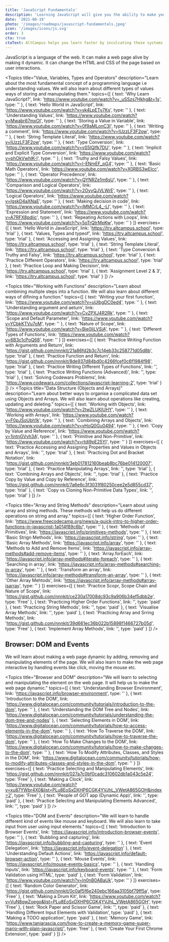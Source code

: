 ```yaml
---
title: 'JavaScript Fundamentals'
description: 'Learning JavaScript will give you the ability to make your web pages dynamic. This is the language of the web.'
date: '2021-08-19'
photo: '/images/roadmaps/javascript-fundamentals.jpeg'
icon: '/images/icons/js.svg'
order: 3
cta: true
ctaText: AltCampus helps you learn faster by inculcating these systems as part of the learning model.  🙌
---
```


JavaScript is a language of the web. It can make a web page alive by making it dynamic. It can change the HTML and CSS of the page based on user interactions.

<Topics
  title="Value, Variables, Types and Operators"
  description="Learn about the most fundamental concept of a programming language i.e understanding values. We will also learn about different types of values ways of storing and manupulating them."
  topics={[
    {
      text: 'Why Learn JavaScript?',
      link: 'https://www.youtube.com/watch?v=_uSSzs7Hkhg&t=1s',
      type: ''
    },
    {
      text: 'Hello World in JavaScript',
      link: 'https://www.youtube.com/watch?v=yk4LpETv7Ks',
      type: ''
    },
    {
      text: 'Understanding Values',
      link: 'https://www.youtube.com/watch?v=Mwabr67mxOI',
      type: ''
    },
    {
      text: 'Storing a Value in Variable',
      link: 'https://www.youtube.com/watch?v=0f9aMLonC3I',
      type: ''
    },
    {
      text: 'Writing a comment',
      link: 'https://www.youtube.com/watch?v=IUzzLF3F2ow',
      type: ''
    },
    {
      text: 'String Template Literal',
      link: 'https://www.youtube.com/watch?v=IUzzLF3F2ow',
      type: ''
    },
    {
      text: 'Type Conversion',
      link: 'https://www.youtube.com/watch?v=vS5lQlfk7DU',
      type: ''
    },
    {
      text: 'Implicit and Explicit Type Conversion',
      link: 'https://www.youtube.com/watch?v=phOkVwhlK-I',
      type: ''
    },
    {
      text: 'Truthy and Falsy Values',
      link: 'https://www.youtube.com/watch?v=I-ENmEF_pG4',
      type: ''
    },
    {
      text: 'Basic Math Operators',
      link: 'https://www.youtube.com/watch?v=X0RBS3wElcc',
      type: ''
    },
    {
      text: 'Operator Precedence',
      link: 'https://www.youtube.com/watch?v=QYNRZe1m6sU',
      type: ''
    },
    {
      text: 'Comparison and Logical Operators',
      link: 'https://www.youtube.com/watch?v=2OyvQJVLWrE',
      type: ''
    },
    {
      text: 'Logical Operators',
      link: 'https://www.youtube.com/watch?v=IgskD4aXNaE',
      type: ''
    },
    {
      text: 'Making decision in code',
      link: 'https://www.youtube.com/watch?v=jMMCrL4_-LI',
      type: ''
    },
    {
      text: 'Expression and Statement',
      link: 'https://www.youtube.com/watch?v=A7RFX8pdiic',
      type: ''
    },
    {
      text: 'Repeating Actions with Loops',
      link: 'https://www.youtube.com/watch?v=5oTrQtrMpKw',
      type: ''
    }
  ]}
  exercises={[
    {
      text: 'Hello World in JavaScript',
      link: 'https://try.altcampus.school',
      type: 'trial'
    },
    {
      text: 'Values, Types and typeof',
      link: 'https://try.altcampus.school',
      type: 'trial'
    },
    {
      text: 'Accessing and Assigning Values',
      link: 'https://try.altcampus.school',
      type: 'trial'
    },
    {
      text: 'String Template Literal',
      link: 'https://try.altcampus.school',
      type: 'trial'
    },
    {
      text: 'Type Conversion & Truthy and Falsy',
      link: 'https://try.altcampus.school',
      type: 'trial'
    },
    {
      text: 'Practice Different Operators',
      link: 'https://try.altcampus.school',
      type: 'trial'
    },
    {
      text: 'Practice Loop and Making Decision',
      link: 'https://try.altcampus.school',
      type: 'trial'
    },
    {
      text: 'Assignment Level 2 & 3',
      link: 'https://try.altcampus.school',
      type: 'trial'
    }
  ]}
/>

<Topics
  title="Working with Functions"
  description="Learn about combining multiple steps into a function. We will also learn about different ways of difining a function."
  topics={[
    {
      text: 'Writing your first function',
      link: 'https://www.youtube.com/watch?v=uUlbgDC0ed4',
      type: ''
    },
    {
      text: 'Understanding argument and aeturn',
      link: 'https://www.youtube.com/watch?v=CvZPXJ4R2Rk',
      type: ''
    },
    {
      text: 'Scope and Default Parameter',
      link: 'https://www.youtube.com/watch?v=YCbkKTVu7oM',
      type: ''
    },
    {
      text: 'Nature of Scope',
      link: 'https://www.youtube.com/watch?v=Bie0IiLVSiA',
      type: ''
    },
    {
      text: 'Different Types of Functions',
      link: 'https://www.youtube.com/watch?v=6B3c1cPoQ68',
      type: ''
    }
  ]}
  exercises={[
    {
      text: 'Practice Writing Function with Arguments and Return',
      link: 'https://gist.github.com/nnnkit/21a86fd2b3c7c14eb33c258771d05d8b',
      type: 'trial'
    },
    {
      text: 'Practice Function and Return',
      link: 'https://gist.github.com/nnnkit/8de937d84bd0c4266fcef0c6f1984f98',
      type: 'trial'
    },
    {
      text: 'Practice Writing Different Types of Functions',
      link: '',
      type: 'trial'
    },
    {
      text: 'Practice Writing Functions (Advanced)',
      link: '',
      type: 'trial'
    },
    {
      text: 'Solving Codewars Problems',
      link: 'https://www.codewars.com/collections/javascript-learning-2',
      type: 'trial'
    }
  ]}
/>
<Topics
  title="Data Structure (Objects and Arrays)"
  description="Learn about better ways to organise a complicated data set using Objects and Arrays. We will also learn about operations like creating, updating and deleting."
  topics={[
    {
      text: 'Working with Objects',
      link: 'https://www.youtube.com/watch?v=2twZLUKlUHY',
      type: ''
    },
    {
      text: 'Working with Arrays',
      link: 'https://www.youtube.com/watch?v=F0pJSoUbh1k',
      type: ''
    },
    {
      text: 'Combining Arrays and Objects',
      link: 'https://www.youtube.com/watch?v=vHoQ0Gu0494',
      type: ''
    },
    {
      text: 'Copy by Value and Reference',
      link: 'https://www.youtube.com/watch?v=1intnGVvh3A',
      type: ''
    },
    {
      text: 'Primitive and Non-Primitive',
      link: 'https://www.youtube.com/watch?v=rtdi9pE25YI',
      type: ''
    }
  ]}
  exercises={[
    {
      text:
        'Practice Accessing and Assigning Properties and Values in Objects and Arrays',
      link: '',
      type: 'trial'
    },
    {
      text: 'Practicing Dot and Bracket Notation',
      link: 'https://gist.github.com/nnnkit/3eb017812160beab8bc76be014120007',
      type: 'trial'
    },
    {
      text: 'Practice Manipulating Arrays',
      link: '',
      type: 'trial'
    },
    {
      text: 'Combining Arrays and Objects',
      link: '',
      type: 'trial'
    },
    {
      text: 'Practice Copy by Value and Copy by Reference',
      link: 'https://gist.github.com/nnnkit/7a6e6c3f3031f80250cee2e5d855cd37',
      type: 'trial'
    },
    {
      text: 'Copy vs Cloning Non-Primitive Data Types',
      link: '',
      type: 'trial'
    }
  ]}
/>

<Topics
  title="Array and String Methods"
  description="Learn about using array and string methods. These methods will help us do different operations on string and array."
  topics={[
    {
      text: 'Higher Order Function',
      link:
        'https://www.freecodecamp.org/news/a-quick-intro-to-higher-order-functions-in-javascript-1a014f89c6b/',
      type: ''
    },
    {
      text: 'Methods of Primitives',
      link: 'https://javascript.info/primitives-methods',
      type: ''
    },
    {
      text: 'Basic Strign Methods',
      link: 'https://javascript.info/string',
      type: ''
    },
    {
      text: 'Basic Array Methods',
      link: 'https://javascript.info/array',
      type: ''
    },
    {
      text: 'Methods to Add and Remove Items',
      link: 'https://javascript.info/array-methods#add-remove-items',
      type: ''
    },
    {
      text: 'Array.forEach',
      link: 'https://javascript.info/array-methods#iterate-foreach',
      type: ''
    },
    {
      text: 'Searching in array',
      link: 'https://javascript.info/array-methods#searching-in-array',
      type: ''
    },
    {
      text: 'Transform an array',
      link: 'https://javascript.info/array-methods#transform-an-array',
      type: ''
    },
    {
      text: 'Other Array Mehtods',
      link: 'https://javascript.info/array-methods#array-isarray',
      type: ''
    }
  ]}
  exercises={[
    {
      text: 'Practice Scopr, Scope Chain and Nature of Scope',
      link: 'https://gist.github.com/nnnkit/ce230a17008dc93c9a906b34ef5dbb2e',
      type: 'Free'
    },
    {
      text: 'Practicing Higher Order Functions',
      link: '',
      type: 'paid'
    },
    {
      text: 'Practicing String Methods',
      link: '',
      type: 'paid'
    },
    {
      text: 'Visualise Array Methods',
      link: '',
      type: 'paid'
    },
    {
      text: 'Practicing Array and Srring Methods',
      link: 'https://gist.github.com/nnnkit/39d661ec36b022b15898f1466727b05d',
      type: 'Free'
    },
    {
      text: 'Implement Array Methods',
      link: '',
      type: 'paid'
    }
  ]}
/>

## Browser: DOM and Events

We will learn about making a web page dynamic by adding, removing and manipulating elements of the page. We will also learn to make the web page interactive by handling events like click, moving the mouse etc.

<Topics
  title="Browser and DOM"
  description="We will learn to selecting and manipulating the element on the web page. It will help us to make the web page dynamic."
  topics={[
    {
      text: 'Understanding Browser Environment',
      link: 'https://javascript.info/browser-environment',
      type: ''
    },
    {
      text: 'Introduction to the DOM',
      link:
        'https://www.digitalocean.com/community/tutorials/introduction-to-the-dom',
      type: ''
    },
    {
      text: 'Understanding the DOM Tree and Nodes',
      link:
        'https://www.digitalocean.com/community/tutorials/understanding-the-dom-tree-and-nodes'
    },
    {
      text: 'Selecting Elements in DOM',
      link:
        'https://www.digitalocean.com/community/tutorials/how-to-access-elements-in-the-dom',
      type: ''
    },
    {
      text: 'How To Traverse the DOM',
      link:
        'https://www.digitalocean.com/community/tutorials/how-to-traverse-the-dom',
      type: ''
    },
    {
      text: 'How To Make Changes to the DOM',
      link:
        'https://www.digitalocean.com/community/tutorials/how-to-make-changes-to-the-dom',
      type: ''
    },
    {
      text: 'How To Modify Attributes, Classes, and Styles in the DOM',
      link:
        'https://www.digitalocean.com/community/tutorials/how-to-modify-attributes-classes-and-styles-in-the-dom',
      type: ''
    }
  ]}
  exercises={[
    {
      text: 'Practice Selecting and Manipulating Elements',
      link: 'https://gist.github.com/nnnkit/027a7c0bf0cadc310602db1a043c5e24',
      type: 'Free'
    },
    {
      text: 'Making a Clock',
      link:
        'https://www.youtube.com/watch?v=xu87YWbr4X0&list=PLu8EoSxDXHP6CGK4YVJhL_VWetA865GOH&index=2',
      type: 'Free'
    },
    {
      text: 'People of GOT app (Dynamic App)',
      link: '',
      type: 'paid'
    },
    {
      text: 'Practice Selecting and Manipulating Elements Advanced',
      link: '',
      type: 'paid'
    }
  ]}
/>

<Topics
  title="DOM and Events"
  description="We will learn to handle different kind of events like mouse and keyboard. We will also learn to take input from user using input elements."
  topics={[
    {
      text: 'Introduction to Browser Events',
      link: 'https://javascript.info/introduction-browser-events',
      type: ''
    },
    {
      text: 'Bubbling and capturing',
      link: 'https://javascript.info/bubbling-and-capturing',
      type: ''
    },
    {
      text: 'Event Delegation',
      link: 'https://javascript.info/event-delegation'
    },
    {
      text: 'Understanding Default Actions',
      link: 'https://javascript.info/default-browser-action',
      type: ''
    },
    {
      text: 'Mouse Events',
      link: 'https://javascript.info/mouse-events-basics',
      type: ''
    },
    {
      text: 'Handling Inputs',
      link: 'https://javascript.info/keyboard-events',
      type: ''
    },
    {
      text: 'Form Validation using HTML',
      type: 'paid'
    },
    {
      text: 'Form Validation',
      link: 'https://www.youtube.com/watch?v=In0nB0ABaUk',
      type: ''
    }
  ]}
  exercises={[
    {
      text: 'Random Color Generator',
      link: 'https://gist.github.com/nnnkit/0c0af5f6e240ebc166aa3105bf79ff5a',
      type: 'Free'
    },
    {
      text: 'Making a Drum Kit',
      link:
        'https://www.youtube.com/watch?v=VuN8qwZoego&list=PLu8EoSxDXHP6CGK4YVJhL_VWetA865GOH',
      type: 'Free'
    },
    {
      text: 'Rock Paper and Scissor Game',
      link: '',
      type: 'paid'
    },
    {
      text: 'Handling Different Input Elements with Validation',
      type: 'paid'
    },
    {
      text: 'Making a TODO application',
      type: 'paid'
    },
    {
      text: 'Memory Game',
      link:
        'https://www.taniarascia.com/how-to-create-a-memory-game-super-mario-with-plain-javascript/',
      type: 'free'
    },
    {
      text: 'Create Your First Chrome Extension',
      type: 'paid'
    }
  ]}
/>
